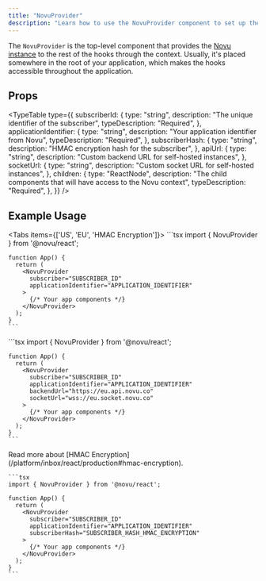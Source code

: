 ```yaml
---
title: "NovuProvider"
description: "Learn how to use the NovuProvider component to set up the Novu context in your React application"
---
```


The `NovuProvider` is the top-level component that provides the [Novu instance](/platform/inbox/headless/api-reference#novu) to the rest of the hooks through the context.
Usually, it's placed somewhere in the root of your application, which makes the hooks accessible throughout the application.

## Props

<TypeTable
  type={{
    subscriberId: {
      type: "string",
      description: "The unique identifier of the subscriber",
      typeDescription: "Required",
    },
    applicationIdentifier: {
      type: "string",
      description: "Your application identifier from Novu",
      typeDescription: "Required",
    },
    subscriberHash: {
      type: "string",
      description: "HMAC encryption hash for the subscriber",
    },
    apiUrl: {
      type: "string",
      description: "Custom backend URL for self-hosted instances",
    },
    socketUrl: {
      type: "string",
      description: "Custom socket URL for self-hosted instances",
    },
    children: {
      type: "ReactNode",
      description:
        "The child components that will have access to the Novu context",
      typeDescription: "Required",
    },
  }}
/>

## Example Usage

<Tabs items={['US', 'EU', 'HMAC Encryption']}>
  <Tab value="US">
    ```tsx
    import { NovuProvider } from '@novu/react';

    function App() {
      return (
        <NovuProvider
          subscriber="SUBSCRIBER_ID"
          applicationIdentifier="APPLICATION_IDENTIFIER"
        >
          {/* Your app components */}
        </NovuProvider>
      );
    }
    ```

  </Tab>
  <Tab value="EU">
    ```tsx
    import { NovuProvider } from '@novu/react';

    function App() {
      return (
        <NovuProvider
          subscriber="SUBSCRIBER_ID"
          applicationIdentifier="APPLICATION_IDENTIFIER"
          backendUrl="https://eu.api.novu.co"
          socketUrl="wss://eu.socket.novu.co"
        >
          {/* Your app components */}
        </NovuProvider>
      );
    }
    ```

  </Tab>
  <Tab value="HMAC Encryption">
    <Callout type="info">
      Read more about [HMAC Encryption](/platform/inbox/react/production#hmac-encryption).
    </Callout>

    ```tsx
    import { NovuProvider } from '@novu/react';

    function App() {
      return (
        <NovuProvider
          subscriber="SUBSCRIBER_ID"
          applicationIdentifier="APPLICATION_IDENTIFIER"
          subscriberHash="SUBSCRIBER_HASH_HMAC_ENCRYPTION"
        >
          {/* Your app components */}
        </NovuProvider>
      );
    }
    ```

  </Tab>
</Tabs>
